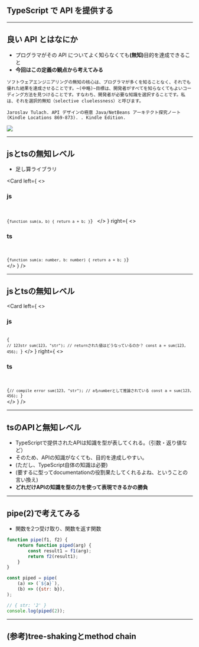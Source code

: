 <!-- sectionTitle: TypeScriptでAPIを提供する -->


## TypeScript で API を提供する

---

## 良い API とはなにか

- プログラマがその API についてよく知らなくても<strong>(無知)</strong>目的を達成できること
- <strong>今回はこの定義の観点から考えてみる</strong>

```
ソフトウェアエンジニアリングの無知の核心は、プログラマが多くを知ることなく、それでも優れた結果を達成させることです。~(中略)~目標は、開発者がすべてを知らなくてもよいコーディング方法を見つけることです。すなわち、開発者が必要な知識を選択することです。私は、それを選択的無知（selective cluelessness）と呼びます。

Jaroslav Tulach. API デザインの極意 Java/NetBeans アーキテクト探究ノート (Kindle Locations 869-873). . Kindle Edition.
```

<Img className="hoge" src="../images/api_design.png" />

---


## jsとtsの無知レベル

- 足し算ライブラリ

<Card
    left={
        <>
            <h3>js</h3>
            <br />
            <Code language="js">
{`function sum(a, b) {
    return a + b;
}`}
            </Code>
        </>
        }
    right={
        <>
            <h3>ts</h3>
            <br />
            <Code language="ts">
{`function sum(a: number, b: number) {
    return a + b;
}`}
            </Code>
        </>
        }
/>

---

## jsとtsの無知レベル

<Card
    left={
        <>
            <h3>js</h3>
            <br />
            <Code language="js">{
`// 123str
sum(123, "str");
// returnされた値はどうなっているのか？
const a = sum(123, 456);
            `}</Code>
        </>
        }
    right={
        <>
            <h3>ts</h3>
            <br />
            <Code language="ts">
{`// compile error
sum(123, "str");
// aもnumberとして推論されている
const a = sum(123, 456);
`}
            </Code>
        </>
        }
/>

--- 

## tsのAPIと無知レベル

- TypeScriptで提供されたAPIは知識を型が表してくれる。（引数・返り値など）
- そのため、APIの知識がなくても、目的を達成しやすい。
- (ただし、TypeScript自体の知識は必要)
- (要するに型ってdocumentationの役割果たしてくれるよね、ということの言い換え)
- <strong>どれだけAPIの知識を型の力を使って表現できるかの勝負</strong>

--- 

## pipe(2)で考えてみる

- 関数を2つ受け取り、関数を返す関数

```js
function pipe(f1, f2) {
    return function piped(arg) {
        const result1 = f1(arg);
        return f2(result1);
    }
}
```

```js
const piped = pipe(
    (a) => (`${a}`),
    (b) => ({str: b}),
);

// { str: '2' }
console.log(piped(2)); 
```

--- 

## (参考)tree-shakingとmethod chain
